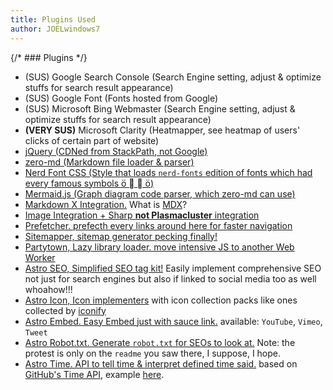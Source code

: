 ```yaml
---
title: Plugins Used
author: JOELwindows7
---
```

{/* ### Plugins */}
- (SUS) Google Search Console (Search Engine setting, adjust & optimize stuffs for search result appearance)
- (SUS) Google Font (Fonts hosted from Google)
- (SUS) Microsoft Bing Webmaster (Search Engine setting, adjust & optimize stuffs for search result appearance)
- **(VERY SUS)** Microsoft Clarity (Heatmapper, see heatmap of users' clicks of certain part of website)
- <a href="https://jquery.com/download/#using-jquery-with-a-cdn" target="_blank" rel="noopener noreferrer">jQuery (CDNed from StackPath, not Google)</a>
- <a href="https://zerodevx.github.io/zero-md/installation/" target="_blank" rel="noopener noreferrer">zero-md (Markdown file loader & parser)</a>
- <a href="https://mshaugh.github.io/nerdfont-webfonts/" target="_blank" rel="noopener noreferrer">Nerd Font CSS (Style that loads `nerd-fonts` edition of fonts which had every famous symbols &#xe24f; &#xea79; &#xea84; &#xe24f;)</a>
- <a href="https://mermaid-js.github.io/mermaid/#/n00b-gettingStarted?id=requirements-for-the-mermaid-api" target="_blank" rel="noopener noreferrer">Mermaid.js (Graph diagram code parser, which zero-md can use)</a>
- <a href="https://docs.astro.build/en/guides/integrations-guide/mdx/" target="_blank" rel="noopener noreferrer">Markdown X Integration.</a> What is <a href="https://mdxjs.com/docs/what-is-mdx/" target="_blank" rel="noopener noreferrer">MDX</a>?
- <a href="https://docs.astro.build/en/guides/integrations-guide/image/" target="_blank" rel="noopener noreferrer">Image Integration + Sharp <strong>not Plasmacluster</strong> integration</a>
- <a href="https://docs.astro.build/en/guides/integrations-guide/prefetch/" target="_blank" rel="noopener noreferrer">Prefetcher. prefecth every links around here for faster navigation</a>
- <a href="https://docs.astro.build/en/guides/integrations-guide/sitemap/" target="_blank" rel="noopener noreferrer">Sitemapper, sitemap generator pecking finally!</a>
- <a href="https://docs.astro.build/en/guides/integrations-guide/partytown/" target="_blank" rel="noopener noreferrer">Partytown, Lazy library loader. move intensive JS to another Web Worker</a>
- <a href="https://github.com/jonasmerlin/astro-seo" target="_blank" rel="noopener noreferrer">Astro SEO, Simplified SEO tag kit!</a> Easily implement comprehensive SEO not just for search engines but also if linked to social media too as well whoahow!!!
- <a href="https://github.com/natemoo-re/astro-icon" target="_blank" rel="noopener noreferrer">Astro Icon, Icon implementers</a> with icon collection packs like ones collected by <a href="https://iconify.design/" target="_blank" rel="noopener noreferrer">iconify</a>
- <a href="https://github.com/astro-community/astro-embed" target="_blank" rel="noopener noreferrer">Astro Embed. Easy Embed just with sauce link.</a> available: `YouTube`, `Vimeo`, `Tweet`
- <a href="https://github.com/alextim/astro-lib/tree/main/packages/astro-robots-txt#readme" target="_blank" rel="noopener noreferrer">Astro Robot.txt. Generate `robot.txt` for SEOs to look at.</a> Note: the protest is only on the `readme` you saw there, I suppose, I hope.
- <a href="https://github.com/BryceRussell/astro-github-elements/tree/main/packages/time#readme" target="_blank" rel="noopener noreferrer">Astro Time. API to tell time & interpret defined time said.</a> based on <a href="https://github.com/github/time-elements#readme" target="_blank" rel="noopener noreferrer">GitHub's Time API</a>, example <a href="https://github.github.io/time-elements/examples/" target="_blank" rel="noopener noreferrer">here</a>.